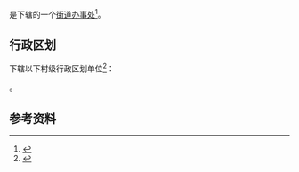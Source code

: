 {{中国乡级行政区|43/01/03/010/000}}

'''{{PAGENAMEBASE}}'''是{{PRC admin/fullname|43/01/03/010/000|3}}下辖的一个[[街道办事处|街道办事处]]<ref>{{PRC admin/ref sgc|{{PRC admin/parent|43/01/03/010/000}}}}</ref>。

== 行政区划 ==
{{PAGENAMEBASE}}下辖以下村级行政区划单位<ref>{{PRC admin/ref sgc|43/01/03/010/000}}</ref>：

{{PRC admin/children|43/01/03/010/000}}。

== 参考资料 ==
{{reflist}}

{{湖南行政区划小作品}}
{{PRC admin/navcat|43/01/03/010/000}}